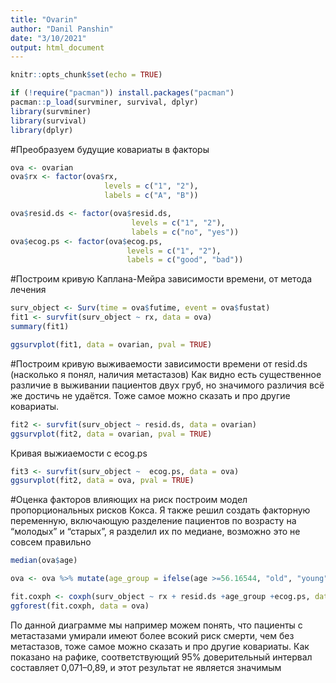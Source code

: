 ```yaml
---
title: "Ovarin"
author: "Danil Panshin"
date: "3/10/2021"
output: html_document
---
```


```r
knitr::opts_chunk$set(echo = TRUE)
```

```r
if (!require("pacman")) install.packages("pacman") 
pacman::p_load(survminer, survival, dplyr)
library(survminer)
library(survival)
library(dplyr)
```


#Преобразуем будущие ковариаты в факторы

```r
ova <- ovarian
ova$rx <- factor(ova$rx, 
                     levels = c("1", "2"), 
                     labels = c("A", "B"))

ova$resid.ds <- factor(ova$resid.ds, 
                           levels = c("1", "2"), 
                           labels = c("no", "yes"))
ova$ecog.ps <- factor(ova$ecog.ps, 
                          levels = c("1", "2"), 
                          labels = c("good", "bad"))

```

#Построим кривую Каплана-Мейра зависимости времени, от метода лечения

```r

surv_object <- Surv(time = ova$futime, event = ova$fustat)
fit1 <- survfit(surv_object ~ rx, data = ova)
summary(fit1)
```

```r
ggsurvplot(fit1, data = ovarian, pval = TRUE)
```
#Построим кривую выживаемости зависимости времени от resid.ds (насколько я понял, наличия метастазов)
Как видно есть существенное различие в выживании пациентов двух груб, но значимого различия всё же достичь не удаётся.
Тоже самое можно сказать и про другие ковариаты. 

```r
fit2 <- survfit(surv_object ~ resid.ds, data = ovarian)
ggsurvplot(fit2, data = ovarian, pval = TRUE)
```
Кривая выжиаемости с ecog.ps
```r
fit3 <- survfit(surv_object ~  ecog.ps, data = ova)
ggsurvplot(fit2, data = ova, pval = TRUE)

```

#Оценка факторов влияющих на риск
построим модел пропорциональных рисков Кокса. Я также решил создать факторную переменную, включающую разделение 
пациентов по возрасту на "молодых" и "старых", я разделил их по медиане, возможно это не совсем правильно



```r

median(ova$age)

ova <- ova %>% mutate(age_group = ifelse(age >=56.16544, "old", "young"))

fit.coxph <- coxph(surv_object ~ rx + resid.ds +age_group +ecog.ps, data = ova)
ggforest(fit.coxph, data = ova)


```

По данной диаграмме мы например можем понять, что пациенты с метастазами умирали имеют более всокий риск смерти, 
чем без метастазов, тоже самое можно сказать и про другие ковариаты. Как показано на рафике, соответствующий 95% доверительный интервал составляет 0,071–0,89, и этот результат не является значимым

